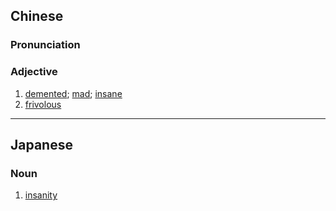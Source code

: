 {{also|癫狂}}
==Chinese==
{{zh-forms|s=癫狂}}

===Pronunciation===
{{zh-pron
|m=diānkuáng
|c=din1 kwong4
|h=pfs=tiên-khòng
|cat=a
}}

===Adjective===
{{zh-adj}}

# [[demented]]; [[mad]]; [[insane]]
# [[frivolous]]

----

==Japanese==
{{ja-kanjitab|癲|狂}}

===Noun===
{{ja-noun|てんきょう}}

# [[insanity]]